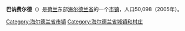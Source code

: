 {{Unreferenced|time=2018-08-21T14:37:17+00:00}}
{{Infobox Settlement
|official_name = Barneveld<br />巴讷费尔德
| image_flag = Barneveld vlag.svg
| flag_size = 120px
| flag_alt = 旗帜
| image_seal = 
| seal_size = 
| seal_alt = 
| image_shield = Coat of arms of Barneveld.svg
| shield_size = 80px
| shield_alt = 盾徽
|image_map = LocatieBarneveld.png
|mapsize = 280px
|subdivision_type = 國家
|subdivision_name = {{NET}}
|subdivision_type1 = 省
|subdivision_name1 = [[海尔德兰省|海尔德兰省]]
|area_footnotes = (2006)
|area_total_km2 = 176.74
|area_land_km2 = 176.02
|area_water_km2 = 0.72
|population_as_of = 2007年1月1日
|population_note = Source: [[荷蘭統計局|CBS]], [http://statline.cbs.nl/ Statline].
|settlement_type = [[市镇_(荷兰)|市镇]]
|population_total = 50994
|population_density_km2 = 290
|timezone = [[歐洲中部時間|CET]]
|utc_offset = +1
|timezone_DST = [[歐洲中部夏令時間|CEST]]
|utc_offset_DST = +2
|latd = 52
|latm = 8
|latNS = N
|longd = 5
|longm = 35
|longEW = E
}}
'''巴讷费尔德'''（{{lang-nl|Barneveld}}）是[[荷兰|荷兰]]东部[[海尔德兰省|海尔德兰省]]的一个[[市镇_(荷兰)|市镇]]，人口50,098（2005年）。

{{Netherlands-geo-stub}}
{{Gelderland Province}}
{{DEFAULTSORT:Barneveld}}

[[Category:海尔德兰省市镇|Category:海尔德兰省市镇]]
[[Category:海尔德兰省城镇和村庄|Category:海尔德兰省城镇和村庄]]